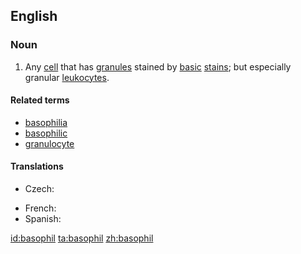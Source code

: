 ==English==
{{wikipedia}}
===Noun===
{{en-noun}}

# {{context|cytology}} Any [[cell]] that has [[granule]]s stained by [[basic]] [[stain]]s; but especially granular [[leukocyte]]s.

====Related terms====
* [[basophilia]]
* [[basophilic]]
* [[granulocyte]]

====Translations====
{{trans-top|cell}}
* Czech: {{t-|cs|bazofil|m}}
{{trans-mid}}
* French: {{t+|fr|basophile|m}}
* Spanish: {{t|es|basófilo|m}}
{{trans-bottom}}

[[id:basophil]]
[[ta:basophil]]
[[zh:basophil]]